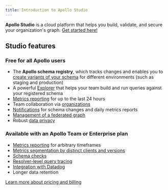 ```yaml
---
title: Introduction to Apollo Studio
---
```



**Apollo Studio** is a cloud platform that helps you build, validate, and secure your organization's graph. [Get started here!](./getting-started/)

<YouTube youTubeId="sarXMaz3OpY" />

<CalloutCard />

## Studio features

### Free for all Apollo users

- The **Apollo schema registry**, which tracks changes
  and enables you to [create variants of your schema](./org/graphs/#managing-variants) for different environments
  (such as staging and production)
- A powerful [Explorer](./explorer/explorer/) that helps your team build and run queries against your registered schema
- [Metrics reporting](./metrics/usage-reporting/) for up to the last 24 hours
- Team collaboration via [organizations](./org/organizations/)
- [Notifications](./notification-setup/) for schema changes and daily metrics reports
- [Management of a federated graph](https://www.apollographql.com/docs/federation/managed-federation/overview/)
- Robust [data privacy](./data-privacy)

### Available with an Apollo Team or Enterprise plan

- [Metrics reporting](./metrics/usage-reporting/) for arbitrary timeframes
- [Metrics segmentation by distinct clients and versions](./metrics/client-awareness/)
- [Schema checks](./schema-checks/)
- [Resolver-level query tracing](./metrics/field-usage/)
- [Integration with Datadog](./metrics/datadog-integration/)
- Longer data retention

[Learn more about pricing and billing](https://www.apollographql.com/plans/)
